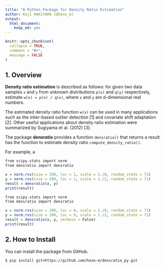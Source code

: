 ```yaml
---
title: "A Python Package for Density Ratio Estimation"
author: Koji MAKIYAMA (@hoxo_m)
output: 
  html_document:
    keep_md: yes
---
```


```r
knitr::opts_chunk$set(
  collapse = TRUE,
  comment = "#>",
  message = FALSE
)
```

## 1. Overview

**Density ratio estimation** is described as follows: for given two data samples `x` and `y` from unknown distributions `p(x)` and `q(y)` respectively, estimate `w(x) = p(x) / q(x)`, where `x` and `y` are d-dimensional real numbers.

The estimated density ratio function `w(x)` can be used in many applications such as the inlier-based outlier detection [1] and covariate shift adaptation [2].
Other useful applications about density ratio estimation were summarized by Sugiyama et al. (2012) [3].

The package **densratio** provides a function `densratio()` that returns a result has the function to estimate density ratio `compute_density_ratio()`.

For example, 
a
```r
from scipy.stats import norm
from densratio import densratio

x = norm.rvs(size = 200, loc = 1, scale = 1./8, random_state = 71)
y = norm.rvs(size = 200, loc = 1, scale = 1./2, random_state = 71)
result = densratio(x, y)
print(result)
```

```r
from scipy.stats import norm
from densratio import densratio

x = norm.rvs(size = 200, loc = 0, scale = 1./8, random_state = 71)
y = norm.rvs(size = 200, loc = 0, scale = 1./2, random_state = 71)
result = densratio(x, y, verbose = False)
print(result)
```


## 2. How to Install

You can install the package from GitHub.

```:sh
$ pip install git+https://github.com/hoxo-m/densratio_py.git
```

